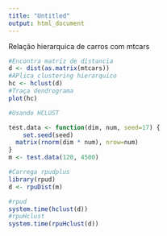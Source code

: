 ```yaml
---
title: "Untitled"
output: html_document
---
```

Relação hierarquica de carros com mtcars

```r
#Encontra matriz de distancia
d <- dist(as.matrix(mtcars))
#APlica clustering hierarquico
hc <- hclust(d)  
#Traça dendrograma
plot(hc)

#Usando HCLUST

test.data <- function(dim, num, seed=17) { 
    set.seed(seed) 
  matrix(rnorm(dim * num), nrow=num) 
} 
m <- test.data(120, 4500) 

#Carrega rpudplus
library(rpud)
d <- rpuDist(m)

#rpud
system.time(hclust(d))
#rpuHclust
system.time(rpuHclust(d))
```

